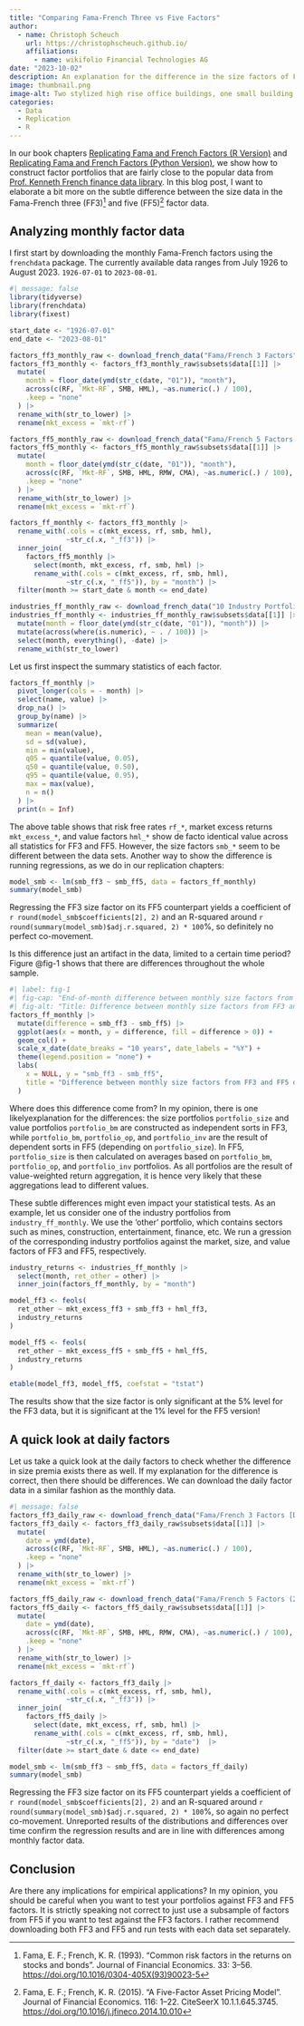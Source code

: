 ```yaml
---
title: "Comparing Fama-French Three vs Five Factors"
author:
  - name: Christoph Scheuch
    url: https://christophscheuch.github.io/
    affiliations:
      - name: wikifolio Financial Technologies AG
date: "2023-10-02"
description: An explanation for the difference in the size factors of Fama and French 3 and 5 factor data
image: thumbnail.png
image-alt: Two stylized high rise office buildings, one small building and one large building, both buildings visible in the frame. The background has a futuristic setting, with a backdrop of a digital, grid-like landscape symbolizing the internet. The color palette should be a combination of cool blues and warm yellow. Created with DALL-E 2.
categories: 
  - Data
  - Replication
  - R
--- 
```


In our book chapters [Replicating Fama and French Factors (R Version)](../../r/replicating-fama-and-french-factors) and [Replicating Fama and French Factors (Python Version)](../../python/replicating-fama-and-french-factors), we show how to construct factor portfolios that are fairly close to the popular data from [Prof. Kenneth French finance data library](https://mba.tuck.dartmouth.edu/pages/faculty/ken.french/data_library.html). In this blog post, I want to elaborate a bit more on the subtle difference between the size data in the Fama-French three (FF3)[^1] and five (FF5)[^2] factor data. 

## Analyzing monthly factor data

I first start by downloading the monthly Fama-French factors using the `frenchdata` package. The currently available data ranges from July 1926 to August 2023. `1926-07-01` to `2023-08-01`.

```r
#| message: false
library(tidyverse)
library(frenchdata)
library(fixest)

start_date <- "1926-07-01"
end_date <- "2023-08-01"

factors_ff3_monthly_raw <- download_french_data("Fama/French 3 Factors")
factors_ff3_monthly <- factors_ff3_monthly_raw$subsets$data[[1]] |>
  mutate(
    month = floor_date(ymd(str_c(date, "01")), "month"),
    across(c(RF, `Mkt-RF`, SMB, HML), ~as.numeric(.) / 100),
    .keep = "none"
  ) |>
  rename_with(str_to_lower) |>
  rename(mkt_excess = `mkt-rf`)

factors_ff5_monthly_raw <- download_french_data("Fama/French 5 Factors (2x3)")
factors_ff5_monthly <- factors_ff5_monthly_raw$subsets$data[[1]] |>
  mutate(
    month = floor_date(ymd(str_c(date, "01")), "month"),
    across(c(RF, `Mkt-RF`, SMB, HML, RMW, CMA), ~as.numeric(.) / 100),
    .keep = "none"
  ) |>
  rename_with(str_to_lower) |>
  rename(mkt_excess = `mkt-rf`) 

factors_ff_monthly <- factors_ff3_monthly |> 
  rename_with(.cols = c(mkt_excess, rf, smb, hml),
              ~str_c(.x, "_ff3")) |> 
  inner_join(
    factors_ff5_monthly |> 
      select(month, mkt_excess, rf, smb, hml) |> 
      rename_with(.cols = c(mkt_excess, rf, smb, hml),
              ~str_c(.x, "_ff5")), by = "month") |> 
  filter(month >= start_date & month <= end_date)

industries_ff_monthly_raw <- download_french_data("10 Industry Portfolios")
industries_ff_monthly <- industries_ff_monthly_raw$subsets$data[[1]] |>
  mutate(month = floor_date(ymd(str_c(date, "01")), "month")) |>
  mutate(across(where(is.numeric), ~ . / 100)) |>
  select(month, everything(), -date) |>
  rename_with(str_to_lower)
```

Let us first inspect the summary statistics of each factor.

```r
factors_ff_monthly |> 
  pivot_longer(cols = - month) |> 
  select(name, value) |>
  drop_na() |>
  group_by(name) |>
  summarize(
    mean = mean(value),
    sd = sd(value),
    min = min(value),
    q05 = quantile(value, 0.05),
    q50 = quantile(value, 0.50),
    q95 = quantile(value, 0.95),
    max = max(value),
    n = n()
  ) |> 
  print(n = Inf)
```

The above table shows that risk free rates `rf_*`, market excess returns `mkt_excess_*`, and value factors `hml_*` show de facto identical value across all statistics for FF3 and FF5. However, the size factors `smb_*`  seem to be different between the data sets. Another way to show the difference is running regressions, as we do in our replication chapters:

```r
model_smb <- lm(smb_ff3 ~ smb_ff5, data = factors_ff_monthly)
summary(model_smb)
```

Regressing the FF3 size factor on its FF5 counterpart yields a coefficient of `r round(model_smb$coefficients[2], 2)` and an R-squared around `r round(summary(model_smb)$adj.r.squared, 2) * 100`%, so definitely no perfect co-movement. 

Is this difference just an artifact in the data, limited to a certain time period? Figure @fig-1 shows that there are differences throughout the whole sample.

```r
#| label: fig-1
#| fig-cap: "End-of-month difference between monthly size factors from Fama-French three (FF3) and five (FF5) factor data."
#| fig-alt: "Title: Difference between monthly size factors from FF3 and FF5 data. The figure shows a bar chart  of end-of-month differences between monthly size factors Fama-French three (FF3) and five (FF5) data. The figure demonstrates that the differences exist throughout the full period from 1926 to 2023."
factors_ff_monthly |> 
  mutate(difference = smb_ff3 - smb_ff5) |> 
  ggplot(aes(x = month, y = difference, fill = difference > 0)) +
  geom_col() +
  scale_x_date(date_breaks = "10 years", date_labels = "%Y") +
  theme(legend.position = "none") + 
  labs(
    x = NULL, y = "smb_ff3 - smb_ff5",
    title = "Difference between monthly size factors from FF3 and FF5 data"
  )
```

Where does this difference come from? In my opinion, there is one likelyexplanation for the differences: the size portfolios `portfolio_size` and value portfolios `portfolio_bm` are constructed as independent sorts in FF3, while `portfolio_bm`, `portfolio_op`, and `portfolio_inv` are the result of dependent sorts in FF5 (depending on `portfolio_size`). In FF5, `portfolio_size` is then calculated on averages based on `portfolio_bm`, `portfolio_op`, and `portfolio_inv` portfolios. As all portfolios are the result of value-weighted return aggregation, it is hence very likely that these aggregations lead to different values. 

These subtle differences might even impact your statistical tests. As an example, let us consider one of the industry portfolios from `industry_ff_monthly`. We use the 'other' portfolio, which contains sectors such as mines, construction, entertainment, finance, etc. We run a gression of the corresponding industry portfolios against the market, size, and value factors of FF3 and FF5, respectively.

```r
industry_returns <- industries_ff_monthly |> 
  select(month, ret_other = other) |> 
  inner_join(factors_ff_monthly, by = "month")

model_ff3 <- feols(
  ret_other ~ mkt_excess_ff3 + smb_ff3 + hml_ff3, 
  industry_returns
)

model_ff5 <- feols(
  ret_other ~ mkt_excess_ff5 + smb_ff5 + hml_ff5, 
  industry_returns
)

etable(model_ff3, model_ff5, coefstat = "tstat")
```

The results show that the size factor is only significant at the 5% level for the FF3 data, but it is significant at the 1% level for the FF5 version!

## A quick look at daily factors

Let us take a quick look at the daily factors to check whether the difference in size premia exists there as well. If my explanation for the difference is correct, then there should be differences. We can download the daily factor data in a similar fashion as the monthly data. 

```r
#| message: false
factors_ff3_daily_raw <- download_french_data("Fama/French 3 Factors [Daily]")
factors_ff3_daily <- factors_ff3_daily_raw$subsets$data[[1]] |>
  mutate(
    date = ymd(date),
    across(c(RF, `Mkt-RF`, SMB, HML), ~as.numeric(.) / 100),
    .keep = "none"
  ) |>
  rename_with(str_to_lower) |>
  rename(mkt_excess = `mkt-rf`)

factors_ff5_daily_raw <- download_french_data("Fama/French 5 Factors (2x3) [Daily]")
factors_ff5_daily <- factors_ff5_daily_raw$subsets$data[[1]] |>
  mutate(
    date = ymd(date),
    across(c(RF, `Mkt-RF`, SMB, HML, RMW, CMA), ~as.numeric(.) / 100),
    .keep = "none"
  ) |>
  rename_with(str_to_lower) |>
  rename(mkt_excess = `mkt-rf`) 

factors_ff_daily <- factors_ff3_daily |> 
  rename_with(.cols = c(mkt_excess, rf, smb, hml),
              ~str_c(.x, "_ff3")) |> 
  inner_join(
    factors_ff5_daily |> 
      select(date, mkt_excess, rf, smb, hml) |> 
      rename_with(.cols = c(mkt_excess, rf, smb, hml),
              ~str_c(.x, "_ff5")), by = "date")  |> 
  filter(date >= start_date & date <= end_date)

model_smb <- lm(smb_ff3 ~ smb_ff5, data = factors_ff_daily)
summary(model_smb)
```

Regressing the FF3 size factor on its FF5 counterpart yields a coefficient of `r round(model_smb$coefficients[2], 2)` and an R-squared around `r round(summary(model_smb)$adj.r.squared, 2) * 100`%, so again no perfect co-movement. Unreported results of the distributions and differences over time confirm the regression results and are in line with differences among monthly factor data.

## Conclusion

Are there any implications for empirical applications? In my opinion, you should be careful when you want to test your portfolios against FF3 and FF5 factors. It is strictly speaking not correct to just use a subsample of factors from FF5 if you want to test against the FF3 factors. I rather recommend downloading both FF3 and FF5 and run tests with each data set separately. 


[^1]: Fama, E. F.; French, K. R. (1993). "Common risk factors in the returns on stocks and bonds". Journal of Financial Economics. 33: 3–56. [https://doi.org/10.1016/0304-405X(93)90023-5](https://doi.org/10.1016/0304-405X(93)90023-5)

[^2]: Fama, E. F.; French, K. R. (2015). "A Five-Factor Asset Pricing Model". Journal of Financial Economics. 116: 1–22. CiteSeerX 10.1.1.645.3745. [https://doi.org/10.1016/j.jfineco.2014.10.010](https://doi.org/10.1016/j.jfineco.2014.10.010)
